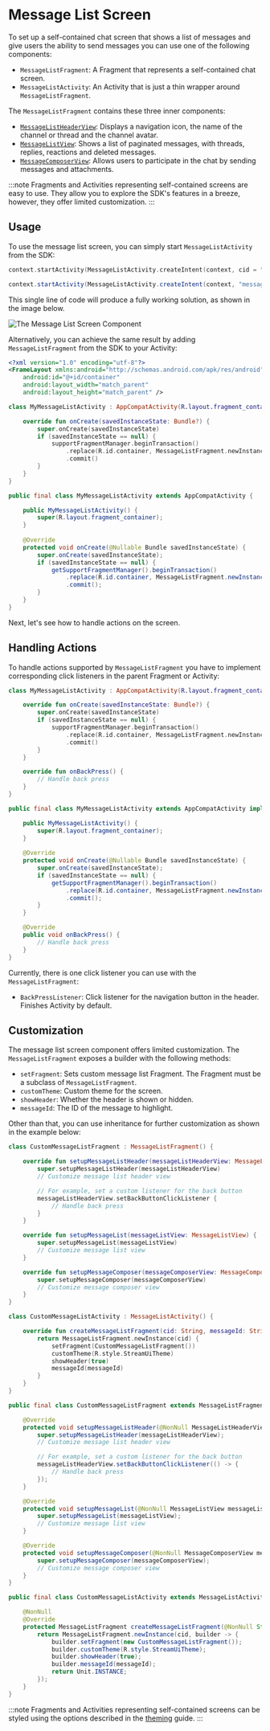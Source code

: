 
# Message List Screen

To set up a self-contained chat screen that shows a list of messages and give users the ability to send messages you can use one of the following components:

* `MessageListFragment`: A Fragment that represents a self-contained chat screen.
* `MessageListActivity`: An Activity that is just a thin wrapper around `MessageListFragment`.

The `MessageListFragment` contains these three inner components:

* [`MessageListHeaderView`](03-message-list-header.mdx): Displays a navigation icon, the name of the channel or thread and the channel avatar.
* [`MessageListView`](02-message-list.mdx): Shows a list of paginated messages, with threads, replies, reactions and deleted messages.
* [`MessageComposerView`](04-message-composer.mdx): Allows users to participate in the chat by sending messages and attachments.

:::note
Fragments and Activities representing self-contained screens are easy to use. They allow you to explore the SDK's features in a breeze, however, they offer limited customization.
:::

## Usage

To use the message list screen, you can simply start `MessageListActivity` from the SDK:

<Tabs>
<TabItem value="kotlin" label="Kotlin">

```kotlin
context.startActivity(MessageListActivity.createIntent(context, cid = "messaging:123"))
```
</TabItem>

<TabItem value="java" label="Java">

```java
context.startActivity(MessageListActivity.createIntent(context, "messaging:123"));
```
</TabItem>
</Tabs>

This single line of code will produce a fully working solution, as shown in the image below.

![The Message List Screen Component](../../assets/message_list_screen.png)

Alternatively, you can achieve the same result by adding `MessageListFragment` from the SDK to your Activity:

```xml
<?xml version="1.0" encoding="utf-8"?>
<FrameLayout xmlns:android="http://schemas.android.com/apk/res/android"
    android:id="@+id/container"
    android:layout_width="match_parent"
    android:layout_height="match_parent" />
```

<Tabs>
<TabItem value="kotlin" label="Kotlin">

```kotlin
class MyMessageListActivity : AppCompatActivity(R.layout.fragment_container) {

    override fun onCreate(savedInstanceState: Bundle?) {
        super.onCreate(savedInstanceState)
        if (savedInstanceState == null) {
            supportFragmentManager.beginTransaction()
                .replace(R.id.container, MessageListFragment.newInstance(cid = "messaging:123"))
                .commit()
        }
    }
}
```
</TabItem>

<TabItem value="java" label="Java">

```java
public final class MyMessageListActivity extends AppCompatActivity {

    public MyMessageListActivity() {
        super(R.layout.fragment_container);
    }
    
    @Override
    protected void onCreate(@Nullable Bundle savedInstanceState) {
        super.onCreate(savedInstanceState);
        if (savedInstanceState == null) {
            getSupportFragmentManager().beginTransaction()
                .replace(R.id.container, MessageListFragment.newInstance("messaging:123"))
                .commit();
        }
    }
}
```
</TabItem>
</Tabs>

Next, let's see how to handle actions on the screen.

## Handling Actions

To handle actions supported by `MessageListFragment` you have to implement corresponding click listeners in the parent Fragment or Activity:

<Tabs>
<TabItem value="kotlin" label="Kotlin">

```kotlin
class MyMessageListActivity : AppCompatActivity(R.layout.fragment_container), MessageListFragment.BackPressListener {

    override fun onCreate(savedInstanceState: Bundle?) {
        super.onCreate(savedInstanceState)
        if (savedInstanceState == null) {
            supportFragmentManager.beginTransaction()
                .replace(R.id.container, MessageListFragment.newInstance(cid = "messaging:123"))
                .commit()
        }
    }

    override fun onBackPress() {
        // Handle back press
    }
}
```
</TabItem>

<TabItem value="java" label="Java">

```java
public final class MyMessageListActivity extends AppCompatActivity implements MessageListFragment.BackPressListener {

    public MyMessageListActivity() {
        super(R.layout.fragment_container);
    }
    
    @Override
    protected void onCreate(@Nullable Bundle savedInstanceState) {
        super.onCreate(savedInstanceState);
        if (savedInstanceState == null) {
            getSupportFragmentManager().beginTransaction()
                .replace(R.id.container, MessageListFragment.newInstance("messaging:123"))
                .commit();
        }
    }

    @Override
    public void onBackPress() {
        // Handle back press
    }
}
```
</TabItem>
</Tabs>

Currently, there is one click listener you can use with the `MessageListFragment`:

* `BackPressListener`: Click listener for the navigation button in the header. Finishes Activity by default.

## Customization

The message list screen component offers limited customization. The `MessageListFragment` exposes a builder with the following methods:

* `setFragment`: Sets custom message list Fragment. The Fragment must be a subclass of `MessageListFragment`.
* `customTheme`: Custom theme for the screen.
* `showHeader`: Whether the header is shown or hidden.
* `messageId`: The ID of the message to highlight.

Other than that, you can use inheritance for further customization as shown in the example below:

<Tabs>
<TabItem value="kotlin" label="Kotlin">

```kotlin
class CustomMessageListFragment : MessageListFragment() {

    override fun setupMessageListHeader(messageListHeaderView: MessageListHeaderView) {
        super.setupMessageListHeader(messageListHeaderView)
        // Customize message list header view

        // For example, set a custom listener for the back button
        messageListHeaderView.setBackButtonClickListener {
            // Handle back press
        }
    }

    override fun setupMessageList(messageListView: MessageListView) {
        super.setupMessageList(messageListView)
        // Customize message list view
    }

    override fun setupMessageComposer(messageComposerView: MessageComposerView) {
        super.setupMessageComposer(messageComposerView)
        // Customize message composer view
    }
}

class CustomMessageListActivity : MessageListActivity() {

    override fun createMessageListFragment(cid: String, messageId: String?): MessageListFragment {
        return MessageListFragment.newInstance(cid) {
            setFragment(CustomMessageListFragment())
            customTheme(R.style.StreamUiTheme)
            showHeader(true)
            messageId(messageId)
        }
    }
}
```
</TabItem>

<TabItem value="java" label="Java">

```java
public final class CustomMessageListFragment extends MessageListFragment {

    @Override
    protected void setupMessageListHeader(@NonNull MessageListHeaderView messageListHeaderView) {
        super.setupMessageListHeader(messageListHeaderView);
        // Customize message list header view

        // For example, set a custom listener for the back button
        messageListHeaderView.setBackButtonClickListener(() -> {
            // Handle back press
        });
    }

    @Override
    protected void setupMessageList(@NonNull MessageListView messageListView) {
        super.setupMessageList(messageListView);
        // Customize message list view
    }

    @Override
    protected void setupMessageComposer(@NonNull MessageComposerView messageComposerView) {
        super.setupMessageComposer(messageComposerView);
        // Customize message composer view
    }
}

public final class CustomMessageListActivity extends MessageListActivity {

    @NonNull
    @Override
    protected MessageListFragment createMessageListFragment(@NonNull String cid, @Nullable String messageId) {
        return MessageListFragment.newInstance(cid, builder -> {
            builder.setFragment(new CustomMessageListFragment());
            builder.customTheme(R.style.StreamUiTheme);
            builder.showHeader(true);
            builder.messageId(messageId);
            return Unit.INSTANCE;
        });
    }
}
```
</TabItem>
</Tabs>

:::note
Fragments and Activities representing self-contained screens can be styled using the options described in the [theming](../02-general-customization/01-theming.mdx) guide.
:::
